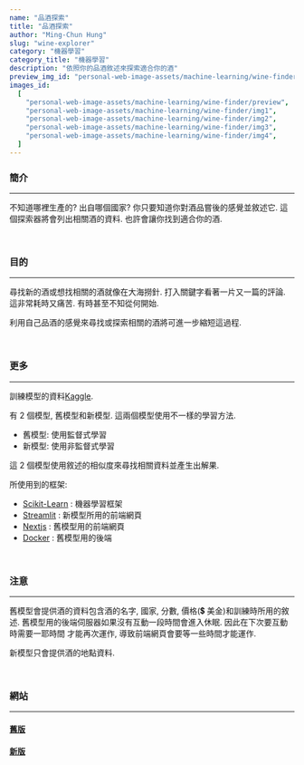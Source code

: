 ```yaml
---
name: "品酒探索"
title: "品酒探索"
author: "Ming-Chun Hung"
slug: "wine-explorer"
category: "機器學習"
category_title: "機器學習"
description: "依照你的品酒敘述來探索適合你的酒"
preview_img_id: "personal-web-image-assets/machine-learning/wine-finder/preview"
images_id:
  [
    "personal-web-image-assets/machine-learning/wine-finder/preview",
    "personal-web-image-assets/machine-learning/wine-finder/img1",
    "personal-web-image-assets/machine-learning/wine-finder/img2",
    "personal-web-image-assets/machine-learning/wine-finder/img3",
    "personal-web-image-assets/machine-learning/wine-finder/img4",
  ]
---
```


### 簡介

---

不知道哪裡生產的? 出自哪個國家? 你只要知道你對酒品嘗後的感覺並敘述它.
這個探索器將會列出相關酒的資料. 也許會讓你找到適合你的酒.

<br />

### 目的

---

尋找新的酒或想找相關的酒就像在大海撈針. 打入關鍵字看著一片又一篇的評論. 這非常耗時又痛苦.
有時甚至不知從何開始.

利用自己品酒的感覺來尋找或探索相關的酒將可進一步縮短這過程.

<br />

### 更多

---

訓練模型的資料[Kaggle](https://www.kaggle.com/datasets/zynicide/wine-reviews).

有 2 個模型, 舊模型和新模型. 這兩個模型使用不一樣的學習方法.

- 舊模型: 使用監督式學習
- 新模型: 使用非監督式學習

這 2 個模型使用敘述的相似度來尋找相關資料並產生出解果.

所使用到的框架:

- [Scikit-Learn](https://scikit-learn.org/) : 機器學習框架
- [Streamlit](https://streamlit.io/) : 新模型所用的前端網頁
- [Nextjs](https://nextjs.org/) : 舊模型用的前端網頁
- [Docker](https://www.docker.com/) : 舊模型用的後端

<br />

### 注意

---

舊模型會提供酒的資料包含酒的名字, 國家, 分數, 價格(💲 美金)和訓練時所用的敘述.
舊模型用的後端伺服器如果沒有互動一段時間會進入休眠. 因此在下次要互動時需要一耶時間
才能再次運作, 導致前端網頁會要等一些時間才能運作.

新模型只會提供酒的地點資料.

<br />

### 網站

---

#### [舊版](https://ask-me-wines.netlify.app/)

#### [新版](https://wineidentifier.streamlit.app/)

<br />
